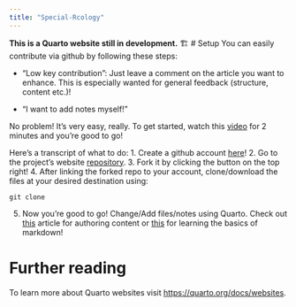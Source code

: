 ```yaml
---
title: "Special-Rcology"
---
```


**This is a Quarto website still in development.** 🏗️
# Setup
You can easily contribute via github by following these steps:

- "Low key contribution":
Just leave a comment on the article you want to enhance. This is especially wanted for general feedback (structure, content etc.)!

- "I want to add notes myself!"

No problem! It's very easy, really. To get started, watch this [video](https://youtu.be/CML6vfKjQss&t=1m45s) for 2 minutes and you're good to go!

Here's a transcript of what to do:
1. Create a github account [here](https://github.com/login)!
2. Go to the project's website [repository](https://Special-Rcology.github.io).
3. Fork it by clicking the button on the top right!
4. After linking the forked repo to your account, clone/download the files at your desired destination using:
```git
git clone 
```
5. Now you're good to go! Change/Add files/notes using Quarto. Check out [this]() article for authoring content or [this]() for learning the basics of markdown!

# Further reading
To learn more about Quarto websites visit <https://quarto.org/docs/websites>.